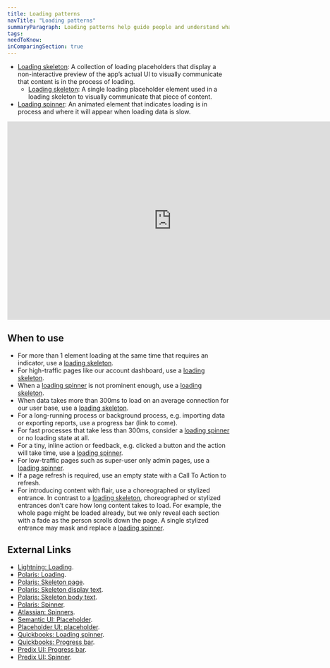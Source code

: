```yaml
---
title: Loading patterns
navTitle: "Loading patterns"
summaryParagraph: Loading patterns help guide people and understand what to expect.
tags:
needToKnow:
inComparingSection: true
---
```


- [Loading skeleton](/components/loading-skeleton): A collection of loading placeholders that display a non-interactive preview of the app’s actual UI to visually communicate that content is in the process of loading.
    - [Loading skeleton](/components/loading-skeleton): A single loading placeholder element used in a loading skeleton to visually communicate that piece of content.
- [Loading spinner](/components/loading-spinner): An animated element that indicates loading is in process and where it will appear when loading data is slow.

<iframe style="border: none;" width="744" height="450" src="https://www.figma.com/embed?embed_host=share&url=https%3A%2F%2Fwww.figma.com%2Ffile%2Fe3TyAOZKfLg9cA01Iy1Mgm%2FKaizen-Site-embed%3Fnode-id%3D1387%253A76" allowfullscreen></iframe>

## When to use

*   For more than 1 element loading at the same time that requires an indicator, use a [loading skeleton](/components/loading-skeleton).
*   For high-traffic pages like our account dashboard, use a [loading skeleton](/components/loading-skeleton).
*   When a [loading spinner](/components/loading-spinner) is not prominent enough, use a [loading skeleton](/components/loading-skeleton).
*   When data takes more than 300ms to load on an average connection for our user base, use a [loading skeleton](/components/loading-skeleton).
*   For a long-running process or background process, e.g. importing data or exporting reports, use a progress bar (link to come).
*   For fast processes that take less than 300ms, consider a [loading spinner](/components/loading-spinner) or no loading state at all.
*   For a tiny, inline action or feedback, e.g. clicked a button and the action will take time, use a [loading spinner](/components/loading-spinner).
*   For low-traffic pages such as super-user only admin pages, use a [loading spinner](/components/loading-spinner).
*   If a page refresh is required, use an empty state with a Call To Action to refresh.
*   For introducing content with flair, use a choreographed or stylized entrance. In contrast to a [loading skeleton](/components/loading-skeleton), choreographed or stylized entrances don’t care how long content takes to load. For example, the whole page might be loaded already, but we only reveal each section with a fade as the person scrolls down the page. A single stylized entrance may mask and replace a [loading spinner](/components/loading-spinner).

## External Links

- [Lightning: Loading](https://www.lightningdesignsystem.com/guidelines/loading/#site-main-content).
- [Polaris: Loading](https://polaris.shopify.com/components/feedback-indicators/loading).
- [Polaris: Skeleton page](https://polaris.shopify.com/components/feedback-indicators/skeleton-page#navigation).
- [Polaris: Skeleton display text](https://polaris.shopify.com/components/feedback-indicators/skeleton-display-text#navigation).
- [Polaris: Skeleton body text](https://polaris.shopify.com/components/feedback-indicators/skeleton-body-text#navigation).
- [Polaris: Spinner](https://polaris.shopify.com/components/feedback-indicators/spinner#navigation).
- [Atlassian: Spinners](https://atlassian.design/guidelines/product/components/spinners).
- [Semantic UI: Placeholder](https://semantic-ui.com/elements/placeholder.html).
- [Placeholder UI: placeholder](https://material.io/design/communication/launch-screen.html#placeholder-ui).
- [Quickbooks: Loading spinner](https://designsystem.quickbooks.com/component/loading-spinners/).
- [Quickbooks: Progress bar](https://designsystem.quickbooks.com/component/progress-bar/).
- [Predix UI: Progress bar](https://www.predix-ui.com/#/elements/px-progress-bar).
- [Predix UI: Spinner](https://www.predix-ui.com/#/elements/px-spinner).

